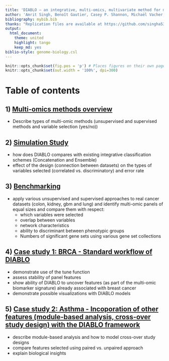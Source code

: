 ```yaml
---
title: 'DIABLO – an integrative, multi-omics, multivariate method for multi-group classification'
author: 'Amrit Singh, Benoît Gautier, Casey P. Shannon, Michaël Vacher, Florian Rohart, Scott J. Tebbutt, and Kim-Anh Lê Cao'
bibliography: mybib.bib
thanks: "Replication files are available at https://github.com/singha53/diablo"
output:
  html_document:
    theme: united
    highlight: tango
    keep_md: yes
biblio-style: genome-biology.csl
---
```


```r
knitr::opts_chunk$set(fig.pos = 'p') # Places figures on their own pages
knitr::opts_chunk$set(out.width = '100%', dpi=300)
```

# Table of contents

## 1) [Multi-omics methods overview]()
* Describe types of multi-omic methods (unsupervised and supervised methods and variable selection (yes/no))
  
## 2) [Simulation Study](https://github.com/singha53/diablo/blob/master/analyses/simulation_study/src/simulation_study.md)
* how does DIABLO compares with existing integrative classification schemes (Concatenation and Ensemble)
* effect of the design (connection between datasets) on the types of variables selected (correlated vs. discriminatory) and error rate

## 3) [Benchmarking](https://github.com/singha53/diablo/blob/master/analyses/benchmarking/src/benchmarking_enrichmentConnectivity.md)
* apply various unsupervised and supervised approaches to real cancer datasets (colon, kidney, gbm and lung) and identify multi-omic panels of equal sizes and compare them with respect:
  + which variables were selected
  + overlap between variables
  + network characteristics
  + ability to discriminant between phenotypic groups
  + Numbers of significant gene sets using various gene set collections

## 4) [Case study 1: BRCA - Standard workflow of DIABLO](https://github.com/singha53/diablo/blob/master/analyses/casestudy1_brca/src/brca_analysis.md)
* demonstrate use of the tune function
* assess stability of panel features
* show ability of DIABLO to uncover features (as part of the multi-omic biomarker signature) already associated with breast cancer
* demonstrate possible visualizations with DIABLO models

## 5) [Case study 2: Asthma - Incoporation of other features (module-based analysis, cross-over study design) with the DIABLO framework]()
* describe module-based analysis and how to model cross-over study designs
* compare features selected using paired vs. unpaired approach
* explain biological insights

